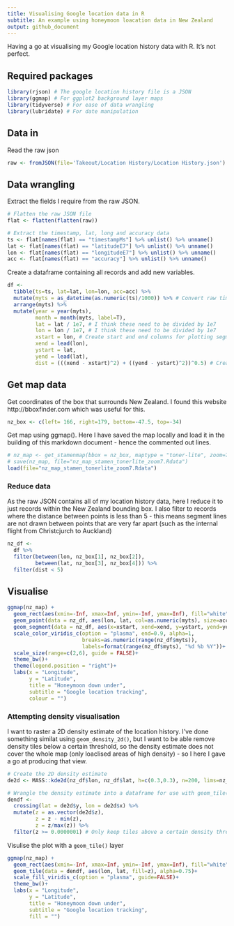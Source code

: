 ```yaml
---
title: Visualising Google location data in R
subtitle: An example using honeymoon loacation data in New Zealand
output: github_document
---
```


Having a go at visualising my Google location history data with R. It's not perfect.

## Required packages
```r
library(rjson) # The google location history file is a JSON 
library(ggmap) # For ggplot2 background layer maps
library(tidyverse) # For ease of data wrangling
library(lubridate) # For date manipulation
```

## Data in
Read the raw json
```r
raw <- fromJSON(file='Takeout/Location History/Location History.json')
```

## Data wrangling
Extract the fields I require from the raw JSON.
```r
# Flatten the raw JSON file
flat <- flatten(flatten(raw))

# Extract the timestamp, lat, long and accuracy data
ts <- flat[names(flat) == "timestampMs"] %>% unlist() %>% unname()
lat <- flat[names(flat) == "latitudeE7"] %>% unlist() %>% unname()
lon <- flat[names(flat) == "longitudeE7"] %>% unlist() %>% unname()
acc <- flat[names(flat) == "accuracy"] %>% unlist() %>% unname()
```

Create a dataframe containing all records and add new variables. 
```r
df <- 
  tibble(ts=ts, lat=lat, lon=lon, acc=acc) %>%
  mutate(myts = as_datetime(as.numeric(ts)/1000)) %>% # Convert raw timestamp to datetime
  arrange(myts) %>% 
  mutate(year = year(myts),
         month = month(myts, label=T),
         lat = lat / 1e7, # I think these need to be divided by 1e7
         lon = lon / 1e7, # I think these need to be divided by 1e7
         xstart = lon, # Create start and end columns for plotting segments later on
         xend = lead(lon), 
         ystart = lat, 
         yend = lead(lat),
         dist = (((xend - xstart)^2) + ((yend - ystart)^2))^0.5) # Create a distance column (pythagoras)
```

## Get map data
Get coordinates of the box that surrounds New Zealand. I found this website http://bboxfinder.com which was useful for this.
```r
nz_box <- c(left= 166, right=179, bottom=-47.5, top=-34)
```

Get map using ggmap(). Here I have saved the map locally and load it in the building of this markdown document - hence the commented out lines.
```r
# nz_map <- get_stamenmap(bbox = nz_box, maptype = "toner-lite", zoom=7)
# save(nz_map, file="nz_map_stamen_tonerlite_zoom7.Rdata")
load(file="nz_map_stamen_tonerlite_zoom7.Rdata")
```

### Reduce data
As the raw JSON contains all of my location history data, here I reduce it to just records within the New Zealand bounding box. I also filter to records where the distance between points is less than 5 - this means segment lines are not drawn between points that are very far apart (such as the internal flight from Christcjurch to Auckland)
```r
nz_df <- 
  df %>%
  filter(between(lon, nz_box[1], nz_box[2]),
         between(lat, nz_box[3], nz_box[4])) %>% 
  filter(dist < 5)
```

## Visualise
```r
ggmap(nz_map) + 
  geom_rect(aes(xmin=-Inf, xmax=Inf, ymin=-Inf, ymax=Inf), fill="white", alpha=0.2)+
  geom_point(data = nz_df, aes(lon, lat, col=as.numeric(myts), size=acc))+
  geom_segment(data = nz_df, aes(x=xstart, xend=xend, y=ystart, yend=yend))+
  scale_color_viridis_c(option = "plasma", end=0.9, alpha=1,
                        breaks=as.numeric(range(nz_df$myts)),
                        labels=format(range(nz_df$myts), "%d %b %Y"))+
  scale_size(range=c(2,6), guide = FALSE)+
  theme_bw()+
  theme(legend.position = "right")+
  labs(x = "Longitude",
       y = "Latitude",
       title = "Honeymoon down under",
       subtitle = "Google location tracking",
       colour = "")
```

### Attempting density visualisation
I want to raster a 2D density estimate of the location history. I've done something similat using `geom_density_2d()`, but I want to be able remove density tiles below a certain threshold, so the density estimate does not cover the whole map (only loaclised areas of high density) - so I here I gave a go at producing that view.
```r
# Create the 2D density estimate
de2d <- MASS::kde2d(nz_df$lon, nz_df$lat, h=c(0.3,0.3), n=200, lims=nz_box)

# Wrangle the density estimate into a dataframe for use with geom_tile()
dendf <- 
  crossing(lat = de2d$y, lon = de2d$x) %>% 
  mutate(z = as.vector(de2d$z),
         z = z - min(z),
         z = z/max(z)) %>%  
  filter(z >= 0.0000001) # Only keep tiles above a certain density threshold
```

Visulise the plot with a `geom_tile()` layer
```r
ggmap(nz_map) + 
  geom_rect(aes(xmin=-Inf, xmax=Inf, ymin=-Inf, ymax=Inf), fill="white", alpha=0.2)+
  geom_tile(data = dendf, aes(lon, lat, fill=z), alpha=0.75)+
  scale_fill_viridis_c(option = "plasma", guide=FALSE)+
  theme_bw()+
  labs(x = "Longitude",
       y = "Latitude",
       title = "Honeymoon down under",
       subtitle = "Google location tracking",
       fill = "")
```

